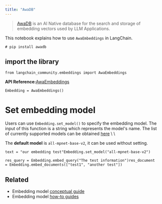 ```yaml
---
title: "AwaDB"
---
```


> [AwaDB](https://github.com/awa-ai/awadb) is an AI Native database for the search and storage of embedding vectors used by LLM Applications.

This notebook explains how to use `AwaEmbeddings` in LangChain.

```
# pip install awadb
```

## import the library

```
from langchain_community.embeddings import AwaEmbeddings
```

**API Reference:**[AwaEmbeddings](https://python.langchain.com/api_reference/community/embeddings/langchain_community.embeddings.awa.AwaEmbeddings.html)

```
Embedding = AwaEmbeddings()
```

# Set embedding model

Users can use `Embedding.set_model()` to specify the embedding model. The input of this function is a string which represents the model's name. The list of currently supported models can be obtained [here](https://github.com/awa-ai/awadb) \ \\

The **default model** is `all-mpnet-base-v2`, it can be used without setting.

```
text = "our embedding test"Embedding.set_model("all-mpnet-base-v2")
```

```
res_query = Embedding.embed_query("The test information")res_document = Embedding.embed_documents(["test1", "another test"])
```

## Related

* Embedding model [conceptual guide](/src/oss/concepts/embedding_models)
* Embedding model [how-to guides](/src/oss/how_to/#embedding-models)
